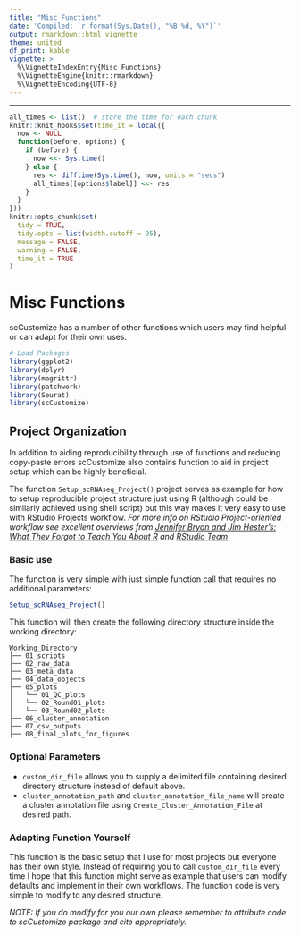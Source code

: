 ```yaml
---
title: "Misc Functions"
date: 'Compiled: `r format(Sys.Date(), "%B %d, %Y")`'
output: rmarkdown::html_vignette
theme: united
df_print: kable
vignette: >
  %\VignetteIndexEntry{Misc Functions}
  %\VignetteEngine{knitr::rmarkdown}
  %\VignetteEncoding{UTF-8}
---
```

***

<style>
p.caption {
  font-size: 0.9em;
}
</style>
 
```r
all_times <- list()  # store the time for each chunk
knitr::knit_hooks$set(time_it = local({
  now <- NULL
  function(before, options) {
    if (before) {
      now <<- Sys.time()
    } else {
      res <- difftime(Sys.time(), now, units = "secs")
      all_times[[options$label]] <<- res
    }
  }
}))
knitr::opts_chunk$set(
  tidy = TRUE,
  tidy.opts = list(width.cutoff = 95),
  message = FALSE,
  warning = FALSE,
  time_it = TRUE
)
```

# Misc Functions  
scCustomize has a number of other functions which users may find helpful or can adapt for their own uses.
```r
# Load Packages
library(ggplot2)
library(dplyr)
library(magrittr)
library(patchwork)
library(Seurat)
library(scCustomize)
```


## Project Organization
In addition to aiding reproducibility through use of functions and reducing copy-paste errors scCustomize also contains function to aid in project setup which can be highly beneficial.

The function `Setup_scRNAseq_Project()` project serves as example for how to setup reproducible project structure just using R (although could be similarly achieved using shell script) but this way makes it very easy to use with RStudio Projects workflow.
*For more info on RStudio Project-oriented workflow see excellent overviews from [Jennifer Bryan and Jim Hester's: What They Forgot to Teach You About R](https://rstats.wtf/project-oriented-workflow.html) and [RStudio Team](https://support.rstudio.com/hc/en-us/articles/200526207-Using-Projects)*

### Basic use 
The function is very simple with just simple function call that requires no additional parameters:
```r
Setup_scRNAseq_Project()
```

This function will then create the following directory structure inside the working directory:  
```
Working_Directory
├── 01_scripts
├── 02_raw_data
├── 03_meta_data
├── 04_data_objects
├── 05_plots
│   └── 01_QC_plots
│   └── 02_Round01_plots
│   └── 03_Round02_plots
├── 06_cluster_annotation
├── 07_csv_outputs
├── 08_final_plots_for_figures
```

### Optional Parameters

* `custom_dir_file` allows you to supply a delimited file containing desired directory structure instead of default above.
* `cluster_annotation_path` and `cluster_annotation_file_name` will create a cluster annotation file using `Create_Cluster_Annotation_File` at desired path.

### Adapting Function Yourself
This function is the basic setup that I use for most projects but everyone has their own style.  Instead of requiring you to call `custom_dir_file` every time I hope that this function might serve as example that users can modify defaults and implement in their own workflows.  The function code is very simple to modify to any desired structure.

*NOTE: If you do modify for you our own please remember to attribute code to scCustomize package and cite appropriately.*

